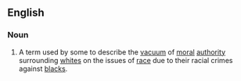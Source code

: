 ==English==
===Noun===
{{en-noun|head=[[white]] [[guilt]]|-}}

#A term used by some to describe the [[vacuum]] of [[moral]] [[authority]] surrounding [[whites]] on the issues of [[race]] due to their racial crimes against [[blacks]].